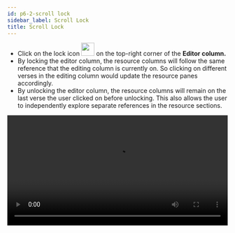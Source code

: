 ```yaml
---
id: p6-2-scroll lock
sidebar_label: Scroll Lock
title: Scroll Lock
---
```


-   Click on the lock icon <img src="/autographaAssetsV2/how-to/lock.png" width="30px" alt=""/> on the top-right corner of the **Editor column.** 
-   By locking the editor column, the resource columns will follow the same reference that the editing column is currently on. So clicking on different verses in the editing column would update the resource panes accordingly.
-   By unlocking the editor column, the resource columns will remain on the last verse the user clicked on before unlocking. This also allows the user to independently explore separate references in the resource sections.

<video controls src="/assets/lock-unlock.mov" width="100%" type="video/mov"/>
